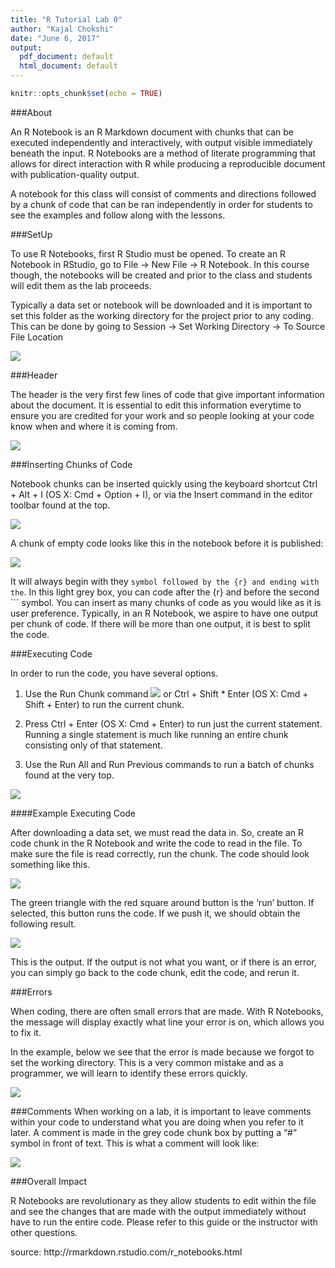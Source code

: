 ```yaml
---
title: "R Tutorial Lab 0"
author: "Kajal Chokshi"
date: "June 6, 2017"
output:
  pdf_document: default
  html_document: default
---
```


```r
knitr::opts_chunk$set(echo = TRUE)
```

###About

An R Notebook is an R Markdown document with chunks that can be executed independently and interactively, with output visible immediately beneath the input. R Notebooks are a method of literate programming that allows for direct interaction with R while producing a reproducible document with publication-quality output. 

A notebook for this class will consist of comments and directions followed by a chunk of code that can be ran independently in order for students to see the examples and follow along with the lessons.

###SetUp

To use R Notebooks, first R Studio must be opened. To create an R Notebook in RStudio, go to File -> New File -> R Notebook. In this course though, the notebooks will be created and prior to the class and students will edit them as the lab proceeds.

Typically a data set or notebook will be downloaded and it is important to set this folder as the working directory for the project prior to any coding. This can be done by going to Session -> Set Working Directory -> To Source File Location

![](imgs/swd.png)

###Header

The header is the very first few lines of code that give important information about the document. It is essential to edit this information everytime to ensure you are credited for your work and so people looking at your code know when and where it is coming from. 

![](imgs/header.png)

###Inserting Chunks of Code

Notebook chunks can be inserted quickly using the keyboard shortcut Ctrl + Alt + I (OS X: Cmd + Option + I), or via the Insert command in the editor toolbar found at the top.

![](imgs/insert.png)

A chunk of empty code looks like this in the notebook before it is published:

![](imgs/empty.png)

It will always begin with they ``` symbol followed by the {r} and ending with the ```. In this light grey box, you can code after the {r} and before the second ``` symbol.  You can insert as many chunks of code as you would like as it is user preference. Typically, in an R Notebook, we aspire to have one output per chunk of code. If there will be more than one output, it is best to split the code. 

###Executing Code

In order to run the code, you have several options.

1. Use the  Run Chunk command ![](imgs/runc.png) or Ctrl + Shift * Enter (OS X: Cmd + Shift + Enter) to run the current chunk.

2. Press Ctrl + Enter (OS X: Cmd + Enter) to run just the current statement. Running a single statement is much like running an entire chunk consisting only of that statement.

3. Use the Run All and Run Previous commands to run a batch of chunks found at the very top. 

![](imgs/runall.png)

####Example Executing Code

After downloading a data set, we must read the data in. So, create an R code chunk in the R Notebook and write the code to read in the file. To make sure the file is read correctly, run the chunk. The code should look something like this. 

![](imgs/example1.png)

The green triangle with the red square around button is the 'run' button. If selected, this button runs the code. If we push it, we should obtain the following result. 

![](imgs/example1cont.png)

This is the output. If the output is not what you want, or if there is an error, you can simply go back to the code chunk, edit the code, and rerun it. 

###Errors

When coding, there are often small errors that are made. With R Notebooks, the message will display exactly what line your error is on, which allows you to fix it. 

In the example, below we see that the error is made because we forgot to set the working directory. This is a very common mistake and as a programmer, we will learn to identify these errors quickly. 

![](imgs/error.png)

###Comments
When working on a lab, it is important to leave comments within your code to understand what you are doing when you refer to it later. A comment is made in the grey code chunk box by putting a "#" symbol in front of text. This is what a comment will look like:

![](imgs/comment.png)

###Overall Impact

R Notebooks are revolutionary as they allow students to edit within the file and see the changes that are made with the output immediately without have to run the entire code. Please refer to this guide or the instructor with other questions.

source: http://rmarkdown.rstudio.com/r_notebooks.html





